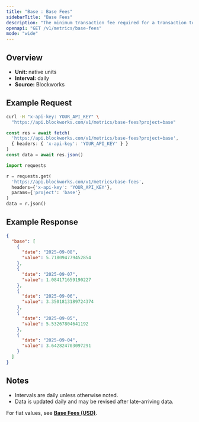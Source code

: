 ```yaml
---
title: "Base : Base Fees"
sidebarTitle: "Base Fees"
description: "The minimum transaction fee required for a transaction to be included in a block"
openapi: "GET /v1/metrics/base-fees"
mode: "wide"
---
```


## Overview

- **Unit:** native units
- **Interval:** daily
- **Source:** Blockworks

## Example Request

<CodeGroup>

```bash cURL
curl -H "x-api-key: YOUR_API_KEY" \
  "https://api.blockworks.com/v1/metrics/base-fees?project=base"
```

```typescript TypeScript
const res = await fetch(
  'https://api.blockworks.com/v1/metrics/base-fees?project=base',
  { headers: { 'x-api-key': 'YOUR_API_KEY' } }
)
const data = await res.json()
```

```python Python
import requests

r = requests.get(
  'https://api.blockworks.com/v1/metrics/base-fees',
  headers={'x-api-key': 'YOUR_API_KEY'},
  params={'project': 'base'}
)
data = r.json()
```

</CodeGroup>

## Example Response

```json
{
  "base": [
    {
      "date": "2025-09-08",
      "value": 5.718094779452854
    },
    {
      "date": "2025-09-07",
      "value": 1.084171659190227
    },
    {
      "date": "2025-09-06",
      "value": 3.3501813189724374
    },
    {
      "date": "2025-09-05",
      "value": 5.53267804641192
    },
    {
      "date": "2025-09-04",
      "value": 3.642824703097291
    }
  ]
}
```

## Notes
- Intervals are daily unless otherwise noted.
- Data is updated daily and may be revised after late-arriving data.


<Note>For fiat values, see **[Base Fees (USD)](./base-fees-usd)**.</Note>